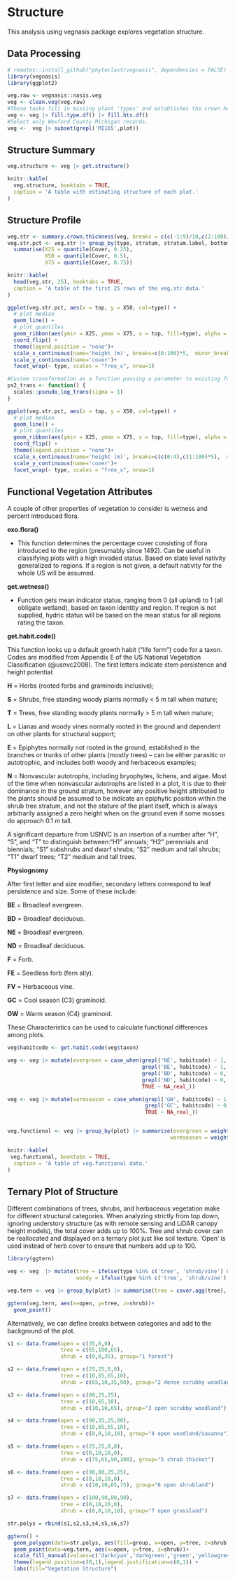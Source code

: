 # Structure

This analysis using vegnasis package explores vegetation structure.

## Data Processing

```r
# remotes::install_github("phytoclast/vegnasis", dependencies = FALSE)
library(vegnasis)
library(ggplot2)

veg.raw <- vegnasis::nasis.veg
veg <- clean.veg(veg.raw)
#These tasks fill in missing plant 'types' and establishes the crown heights based on user inputs of stratum, live canopy heights, and taxon norms when user data is missing.
veg <- veg |> fill.type.df() |> fill.hts.df()
#Select only Wexford County Michigan records.
veg <-  veg |> subset(grepl('MI165',plot))
```

## Structure Summary

```r
veg.structure <- veg |> get.structure()

knitr::kable(
  veg.structure, booktabs = TRUE,
  caption = 'A table with estimating structure of each plot.'
)

```

## Structure Profile

```r
veg.str <- summary.crown.thickness(veg, breaks = c(c(-1:9)/10,c(2:100)/2)) |> structure.fill.zero() |> subset(type %in% c('tree', 'shrub/vine', 'grass/grasslike',  'forb'))
veg.str.pct <- veg.str |> group_by(type, stratum, stratum.label, bottom, top) |>
  summarise(X25 = quantile(Cover, 0.25),
            X50 = quantile(Cover, 0.5),
            X75 = quantile(Cover, 0.75))

knitr::kable(
  head(veg.str, 25), booktabs = TRUE,
  caption = 'A table of the first 25 rows of the veg.str data.'
)

```



```r

ggplot(veg.str.pct, aes(x = top, y = X50, col=type)) +
  # plot median
  geom_line() +
  # plot quantiles
  geom_ribbon(aes(ymin = X25, ymax = X75, x = top, fill=type), alpha = 0.2) +
  coord_flip() +
  theme(legend.position = "none")+
  scale_x_continuous(name='height (m)', breaks=c(0:100)*5,  minor_breaks = NULL, limits = c(0,40))+
  scale_y_continuous(name='cover')+
  facet_wrap(~ type, scales = "free_x", nrow=1)

```

```r
#Custom transformation as a function passing a parameter to existing function. Default sigma of trans = 'pseudo_log' is 1, so in this case, calling the custom function with sigma = 1 is the same as calling trans = 'pseudo_log'. Call custom transformation as trans = 'ps2'. Ggplot appends '_trans' to the name of the function called, so our function needs to have this appended to its name.  But in this data set, trans='sqrt' is preferable as it doesn't overly compress the highest canopy.
ps2_trans <- function() {
  scales::pseudo_log_trans(sigma = 1)
}

ggplot(veg.str.pct, aes(x = top, y = X50, col=type)) +
  # plot median
  geom_line() +
  # plot quantiles
  geom_ribbon(aes(ymin = X25, ymax = X75, x = top, fill=type), alpha = 0.2) +
  coord_flip() +
  theme(legend.position = "none")+
  scale_x_continuous(name='height (m)', breaks=c(c(0:4),c(1:100)*5),  minor_breaks = NULL, limits = c(0,40), trans = 'sqrt')+
  scale_y_continuous(name='cover')+
  facet_wrap(~ type, scales = "free_x", nrow=1)

```

## Functional Vegetation Attributes

A couple of other properties of vegetation to consider is wetness and percent introduced flora.

**exo.flora()**	

- This function determines the percentage cover consisting of flora introduced to the region (presumably since 1492). Can be useful in classifying plots with a high invaded status. Based on state level nativity generalized to regions. If a region is not given, a default nativity for the whole US will be assumed.

**get.wetness()** 

- Function gets mean indicator status, ranging from 0 (all upland) to 1 (all obligate wetland), based on taxon identity and region. If region is not supplied, hydric status will be based on the mean status for all regions rating the taxon.


**get.habit.code()**

This function looks up a default growth habit ("life form") code for a taxon. Codes are modified from Appendix E of the US National Vegetation Classification (@usnvc2008). The first letters indicate stem persistence and height potential:

**H** = Herbs (rooted forbs and graminoids inclusive);

**S** = Shrubs, free standing woody plants normally < 5 m tall when mature;

**T** = Trees, free standing woody plants normally > 5 m tall when mature;

**L** = Lianas and woody vines normally rooted in the ground and dependent on other plants for structural support;

**E** = Epiphytes normally not rooted in the ground, established in the branches or trunks of other plants (mostly trees) – can be either parasitic or autotrophic, and includes both woody and herbaceous examples;

**N** = Nonvascular autotrophs, including bryophytes, lichens, and algae. Most of the time when nonvascular autotrophs are listed in a plot, it is due to their dominance in the ground stratum, however any positive height attributed to the plants should be assumed to be indicate an epiphytic position within the shrub tree stratum, and not the stature of the plant itself, which is always arbitrarily assigned a zero height when on the ground even if some mosses do approach 0.1 m tall.

A significant departure from USNVC is an insertion of a number after "H", "S", and "T" to distinguish between:"H1" annuals; "H2" perennials and biennials; "S1" subshrubs and dwarf shrubs; "S2" medium and tall shrubs; "T1" dwarf trees; "T2" medium and tall trees.

**Physiognomy**

After first letter and size modifier, secondary letters correspond to leaf persistence and size. Some of these include:

**BE** = Broadleaf evergreen.

**BD** = Broadleaf deciduous.

**NE** = Broadleaf evergreen.

**ND** = Broadleaf deciduous.

**F** = Forb.

**FE** = Seedless forb (fern ally).

**FV** = Herbaceous vine.

**GC** = Cool season (C3) graminoid.

**GW** = Warm season (C4) graminoid.


These Characteristics can be used to calculate functional differences among plots.

```r
veg$habitcode <- get.habit.code(veg$taxon)

veg <- veg |> mutate(evergreen = case_when(grepl('NE', habitcode) ~ 1,
                                           grepl('BE', habitcode) ~ 1,
                                           grepl('BD', habitcode) ~ 0,
                                           grepl('ND', habitcode) ~ 0,
                                           TRUE ~ NA_real_))

veg <- veg |> mutate(warmseason = case_when(grepl('GW', habitcode) ~ 1,
                                            grepl('GC', habitcode) ~ 0,
                                            TRUE ~ NA_real_))


veg.functional <- veg |> group_by(plot) |> summarise(evergreen = weighted.mean(evergreen, cover, na.rm = TRUE), 
                                                    warmseason = weighted.mean(warmseason, cover, na.rm = TRUE))

knitr::kable(
 veg.functional, booktabs = TRUE,
  caption = 'A table of veg.functional data.'
)

```


## Ternary Plot of Structure

Different combinations of trees, shrubs, and herbaceous vegetation make for different structural categories. When analyzing strictly from top down, ignoring understory structure (as with remote sensing and LiDAR canopy height models), the total cover adds up to 100%. Tree and shrub cover can be reallocated and displayed on a ternary plot just like soil texture. 'Open' is used instead of herb cover to ensure that numbers add up to 100.

```r
library(ggtern)

veg <- veg  |> mutate(tree = ifelse(type %in% c('tree', 'shrub/vine') & ht.max > 5,cover,0),
                      woody = ifelse(type %in% c('tree', 'shrub/vine'),cover,0))

veg.tern <- veg |> group_by(plot) |> summarise(tree = cover.agg(tree), woody = cover.agg(woody), shrub = woody - tree, open = 100 - woody)
```

```r
ggtern(veg.tern, aes(x=open, y=tree, z=shrub))+
  geom_point()
```

Alternatively, we can define breaks between categories and add to the background of the plot.

```r
s1 <- data.frame(open = c(35,0,0),
                 tree = c(65,100,65),
                 shrub = c(0,0,35), group="1 forest")

s2 <- data.frame(open = c(25,25,0,0),
                 tree = c(10,65,65,10),
                 shrub = c(65,10,35,90), group="2 dense scrubby woodland")

s3 <- data.frame(open = c(80,25,25),
                 tree = c(10,65,10),
                 shrub = c(10,10,65), group="3 open scrubby woodland")

s4 <- data.frame(open = c(90,35,25,80),
                 tree = c(10,65,65,10),
                 shrub = c(0,0,10,10), group="4 open woodland/savanna")

s5 <- data.frame(open = c(25,25,0,0),
                 tree = c(0,10,10,0),
                 shrub = c(75,65,90,100), group="5 shrub thicket")

s6 <- data.frame(open = c(90,80,25,25),
                 tree = c(0,10,10,0),
                 shrub = c(10,10,65,75), group="6 open shrubland")

s7 <- data.frame(open = c(100,90,80,90),
                 tree = c(0,10,10,0),
                 shrub = c(0,0,10,10), group="7 open grassland")

str.polys = rbind(s1,s2,s3,s4,s5,s6,s7)

ggtern() + 
  geom_polygon(data=str.polys, aes(fill=group, x=open, y=tree, z=shrub),alpha=0.25,size=0.1, color='black') +
  geom_point(data=veg.tern, aes(x=open, y=tree, z=shrub))+
  scale_fill_manual(values=c('darkcyan','darkgreen','green','yellowgreen','red','orange','yellow')) +
  theme(legend.position=c(0,1),legend.justification=c(0,1)) + 
  labs(fill="Vegetation Structure")
```
